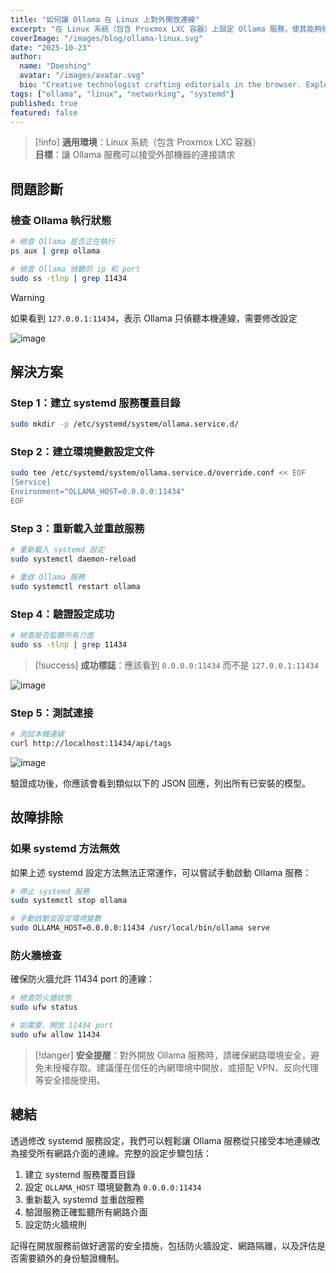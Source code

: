 ```yaml
---
title: "如何讓 Ollama 在 Linux 上對外開放連線"
excerpt: "在 Linux 系統（包含 Proxmox LXC 容器）上設定 Ollama 服務，使其能夠接受外部機器的連接請求。完整的 systemd 設定教學與故障排除指南。"
coverImage: "/images/blog/ollama-linux.svg"
date: "2025-10-23"
author:
  name: "Doeshing"
  avatar: "/images/avatar.svg"
  bio: "Creative technologist crafting editorials in the browser. Exploring the sweet spot between storytelling, design, and modern web tooling."
tags: ["ollama", "linux", "networking", "systemd"]
published: true
featured: false
---
```


> [!info]
> **適用環境**：Linux 系統（包含 Proxmox LXC 容器）  
> **目標**：讓 Ollama 服務可以接受外部機器的連接請求

## 問題診斷

### 檢查 Ollama 執行狀態

```bash
# 檢查 Ollama 是否正在執行
ps aux | grep ollama

# 檢查 Ollama 偵聽的 ip 和 port
sudo ss -tlnp | grep 11434
```

> [!warning]
> 如果看到 `127.0.0.1:11434`，表示 Ollama 只偵聽本機連線，需要修改設定

![image](https://hackmd.io/_uploads/HJWkx6zhle.png)

## 解決方案

### Step 1：建立 systemd 服務覆蓋目錄

```bash
sudo mkdir -p /etc/systemd/system/ollama.service.d/
```

### Step 2：建立環境變數設定文件

```bash
sudo tee /etc/systemd/system/ollama.service.d/override.conf << EOF
[Service]
Environment="OLLAMA_HOST=0.0.0.0:11434"
EOF
```

### Step 3：重新載入並重啟服務

```bash
# 重新載入 systemd 設定
sudo systemctl daemon-reload

# 重啟 Ollama 服務
sudo systemctl restart ollama
```

### Step 4：驗證設定成功

```bash
# 檢查是否監聽所有介面
sudo ss -tlnp | grep 11434
```

> [!success]
> **成功標誌**：應該看到 `0.0.0.0:11434` 而不是 `127.0.0.1:11434`

![image](https://hackmd.io/_uploads/HyFTJ6zhex.png)

### Step 5：測試連接

```bash
# 測試本機連線
curl http://localhost:11434/api/tags
```
![image](https://hackmd.io/_uploads/HJpmbpG3le.png)

驗證成功後，你應該會看到類似以下的 JSON 回應，列出所有已安裝的模型。

## 故障排除

### 如果 systemd 方法無效

如果上述 systemd 設定方法無法正常運作，可以嘗試手動啟動 Ollama 服務：

```bash
# 停止 systemd 服務
sudo systemctl stop ollama

# 手動啟動並設定環境變數
sudo OLLAMA_HOST=0.0.0.0:11434 /usr/local/bin/ollama serve
```

### 防火牆檢查

確保防火牆允許 11434 port 的連線：

```bash
# 檢查防火牆狀態
sudo ufw status

# 如需要，開放 11434 port
sudo ufw allow 11434
```

> [!danger]
> **安全提醒**：對外開放 Ollama 服務時，請確保網路環境安全，避免未授權存取。建議僅在信任的內網環境中開放，或搭配 VPN、反向代理等安全措施使用。

## 總結

透過修改 systemd 服務設定，我們可以輕鬆讓 Ollama 服務從只接受本地連線改為接受所有網路介面的連線。完整的設定步驟包括：

1. 建立 systemd 服務覆蓋目錄
2. 設定 `OLLAMA_HOST` 環境變數為 `0.0.0.0:11434`
3. 重新載入 systemd 並重啟服務
4. 驗證服務正確監聽所有網路介面
5. 設定防火牆規則

記得在開放服務前做好適當的安全措施，包括防火牆設定、網路隔離，以及評估是否需要額外的身份驗證機制。
